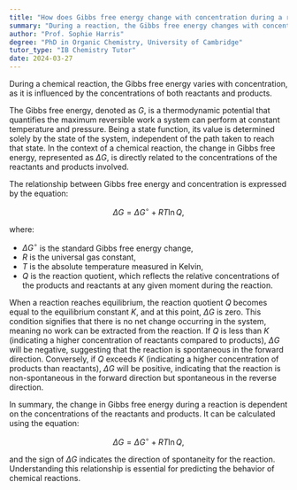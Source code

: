 ```yaml
---
title: "How does Gibbs free energy change with concentration during a reaction?"
summary: "During a reaction, the Gibbs free energy changes with concentration as it depends on the reactant and product concentrations."
author: "Prof. Sophie Harris"
degree: "PhD in Organic Chemistry, University of Cambridge"
tutor_type: "IB Chemistry Tutor"
date: 2024-03-27
---
```


During a chemical reaction, the Gibbs free energy varies with concentration, as it is influenced by the concentrations of both reactants and products.

The Gibbs free energy, denoted as $G$, is a thermodynamic potential that quantifies the maximum reversible work a system can perform at constant temperature and pressure. Being a state function, its value is determined solely by the state of the system, independent of the path taken to reach that state. In the context of a chemical reaction, the change in Gibbs free energy, represented as $\Delta G$, is directly related to the concentrations of the reactants and products involved.

The relationship between Gibbs free energy and concentration is expressed by the equation:

$$
\Delta G = \Delta G^\circ + RT \ln Q,
$$

where:
- $\Delta G^\circ$ is the standard Gibbs free energy change,
- $R$ is the universal gas constant,
- $T$ is the absolute temperature measured in Kelvin,
- $Q$ is the reaction quotient, which reflects the relative concentrations of the products and reactants at any given moment during the reaction.

When a reaction reaches equilibrium, the reaction quotient $Q$ becomes equal to the equilibrium constant $K$, and at this point, $\Delta G$ is zero. This condition signifies that there is no net change occurring in the system, meaning no work can be extracted from the reaction. If $Q$ is less than $K$ (indicating a higher concentration of reactants compared to products), $\Delta G$ will be negative, suggesting that the reaction is spontaneous in the forward direction. Conversely, if $Q$ exceeds $K$ (indicating a higher concentration of products than reactants), $\Delta G$ will be positive, indicating that the reaction is non-spontaneous in the forward direction but spontaneous in the reverse direction.

In summary, the change in Gibbs free energy during a reaction is dependent on the concentrations of the reactants and products. It can be calculated using the equation:

$$
\Delta G = \Delta G^\circ + RT \ln Q,
$$

and the sign of $\Delta G$ indicates the direction of spontaneity for the reaction. Understanding this relationship is essential for predicting the behavior of chemical reactions.
    